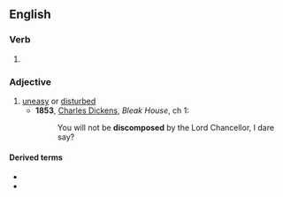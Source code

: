 ==English==

===Verb===
{{head|en|verb form}}

# {{en-past of|discompose}}

===Adjective===
{{en-adj}}

# [[uneasy]] or [[disturbed]]
#* '''1853''', [[w:Charles Dickens|Charles Dickens]], ''Bleak House'', ch 1:
#*:You will not be '''discomposed''' by the Lord Chancellor, I dare say?

====Derived terms====
* {{l|en|discomposedly}}
* {{l|en|discomposedness}}